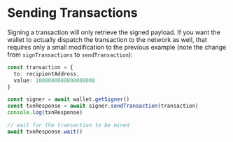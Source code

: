 # Sending Transactions

Signing a transaction will only retrieve the signed payload.
If you want the wallet to actually dispatch the transaction to the network as well, that requires only a small modification to the previous example (note the change from `signTransactions` to `sendTransaction`):

```ts
const transaction = {
  to: recipientAddress,
  value: 1000000000000000000
}

const signer = await wallet.getSigner()
const txnResponse = await signer.sendTransaction(transaction)
console.log(txnResponse)

// wait for the transaction to be mined
await txnResponse.wait()
```
